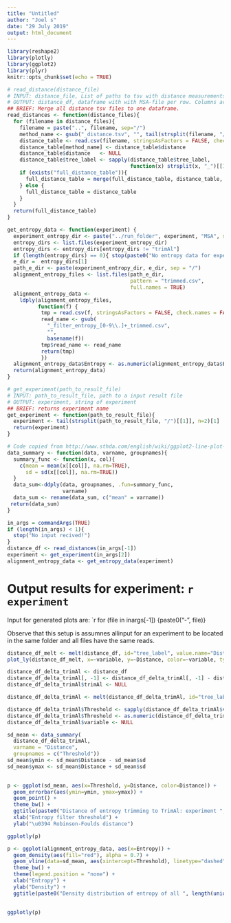 ```yaml
---
title: "Untitled"
author: "Joel s"
date: "29 July 2019"
output: html_document
---
```


```r
library(reshape2)
library(plotly)
library(ggplot2)
library(plyr)
knitr::opts_chunk$set(echo = TRUE)
```


```r
# read_distance(distance_file)
# INPUT: distance_file, List of paths to tsv with distance measurements
# OUTPUT: distance_df, dataframe with with MSA-file per row. Columns are methods used
## BRIEF: Merge all distance tsv files to one dataframe.
read_distances <- function(distance_files){
  for (filename in distance_files){
    filename = paste("..", filename, sep="/")
    method_name <- gsub("_distance.tsv", "", tail(strsplit(filename, "/")[[1]], n=1))
    distance_table <- read.csv(filename, stringsAsFactors = FALSE, check.names = FALSE, sep ="\t")
    distance_table[method_name] <- distance_table$distance
    distance_table$distance   <- NULL
    distance_table$tree_label <- sapply(distance_table$tree_label,
                                        function(x) strsplit(x, "_")[[1]][1])
    if (exists("full_distance_table")){
      full_distance_table = merge(full_distance_table, distance_table, by="tree_label")
    } else {
      full_distance_table = distance_table
    }
  }
  return(full_distance_table)
}

get_entropy_data <- function(experiment) {
  experiment_entropy_dir <- paste("../run_folder", experiment, "MSA", sep = "/")
  entropy_dirs <- list.files(experiment_entropy_dir)
  entropy_dirs <- entropy_dirs[entropy_dirs != "trimAl"]
  if (length(entropy_dirs) == 0){ stop(paste0("No entropy data for experiment ", experiment)) }
  e_dir =  entropy_dirs[1]
  path_e_dir <- paste(experiment_entropy_dir, e_dir, sep = "/")
  alignment_entropy_files <- list.files(path_e_dir,
                                        pattern = "trimmed.csv",
                                        full.names = TRUE)
  alignment_entropy_data <- 
    ldply(alignment_entropy_files,
          function(f) {
           tmp = read.csv(f, stringsAsFactors = FALSE, check.names = FALSE)
           read_name <- gsub(
             "_filter_entropy_[0-9\\.]+_trimmed.csv",
             "",
             basename(f))
           tmp$read_name <- read_name
           return(tmp)
           })
  alignment_entropy_data$Entropy <- as.numeric(alignment_entropy_data$Entropy)
  return(alignment_entropy_data)
}

# get_experiment(path_to_result_file)
# INPUT: path_to_result_file, path to a input result file 
# OUTPUT: experiment, string of experiment
## BRIEF: returns experiment name
get_experiment <- function(path_to_result_file){
  experiment <- tail(strsplit(path_to_result_file, "/")[[1]], n=2)[1]
  return(experiment)
}

# Code copied from http://www.sthda.com/english/wiki/ggplot2-line-plot-quick-start-guide-r-software-and-data-visualization
data_summary <- function(data, varname, groupnames){
  summary_func <- function(x, col){
    c(mean = mean(x[[col]], na.rm=TRUE),
      sd = sd(x[[col]], na.rm=TRUE))
  }
  data_sum<-ddply(data, groupnames, .fun=summary_func,
                  varname)
  data_sum <- rename(data_sum, c("mean" = varname))
 return(data_sum)
}
```

```r
in_args = commandArgs(TRUE)
if (length(in_args) < 1){
  stop("No input recived!")
}
distance_df <- read_distances(in_args[-1])
experiment <- get_experiment(in_args[2])
alignment_entropy_data <- get_entropy_data(experiment)
```

# Output results for experiment: `r experiment`
Input for generated plots are:
`r for (file in inargs[-1]) {paste0("- ", file)}

Observe that this setup is assumnes allinput for an experiment to be located in the same folder and all files have the same reads.
```r
distance_df_melt <- melt(distance_df, id="tree_label", value.name="Distance")
plot_ly(distance_df_melt, x=~variable, y=~Distance, color=~variable, type = "box")
```

```r
distance_df_delta_trimAl <- distance_df
distance_df_delta_trimAl[, -1] <- distance_df_delta_trimAl[, -1] - distance_df_delta_trimAl[, ncol(distance_df_delta_trimAl[, -1])]
distance_df_delta_trimAl$trimAl <- NULL

distance_df_delta_trimAl <- melt(distance_df_delta_trimAl, id="tree_label", value.name="Distance")

distance_df_delta_trimAl$Threshold <- sapply(distance_df_delta_trimAl$variable, function(x) gsub("filter_entropy_","", x))
distance_df_delta_trimAl$Threshold <- as.numeric(distance_df_delta_trimAl$Threshold)
distance_df_delta_trimAl$variable <- NULL

sd_mean <- data_summary(
  distance_df_delta_trimAl, 
  varname = "Distance",
  groupnames = c("Threshold"))
sd_mean$ymin <- sd_mean$Distance - sd_mean$sd
sd_mean$ymax <- sd_mean$Distance + sd_mean$sd

 
p <- ggplot(sd_mean, aes(x=Threshold, y=Distance, color=Distance)) +
  geom_errorbar(aes(ymin=ymin, ymax=ymax)) +
  geom_point() +
  theme_bw() +
  ggtitle(paste0("Distance of entropy trimming to TrimAl: experiment ", experiment)) +
  xlab("Entropy filter threshold") +
  ylab("\u0394 Robinson-Foulds distance")

ggplotly(p)
```

```r
p <- ggplot(alignment_entropy_data, aes(x=Entropy)) + 
  geom_density(aes(fill="red"), alpha = 0.7) +
  geom_vline(data=sd_mean, aes(xintercept=Threshold), linetype="dashed") +
  theme_bw() +
  theme(legend.position = "none") +
  xlab("Entropy") +
  ylab("Density") +
  ggtitle(paste0("Density distribution of entropy of all ", length(unique(alignment_entropy_data$read_name))," reads"))
  

ggplotly(p)
``` 



